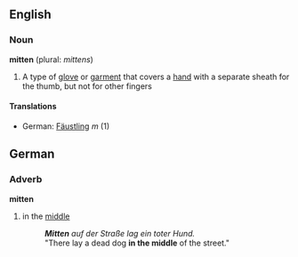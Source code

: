 ==English==
===Noun===
'''mitten''' (plural: ''mittens'')
# A type of [[glove]] or [[garment]] that covers a [[hand]] with a separate sheath for the thumb, but not for other fingers
====Translations====
*German: [[Fäustling]] ''m'' (1)
==German==
===Adverb===
'''mitten'''
# in the [[middle]]
#:'''''Mitten''' auf der Straße lag ein toter Hund.''
#:"There lay a dead dog '''in the middle''' of the street."